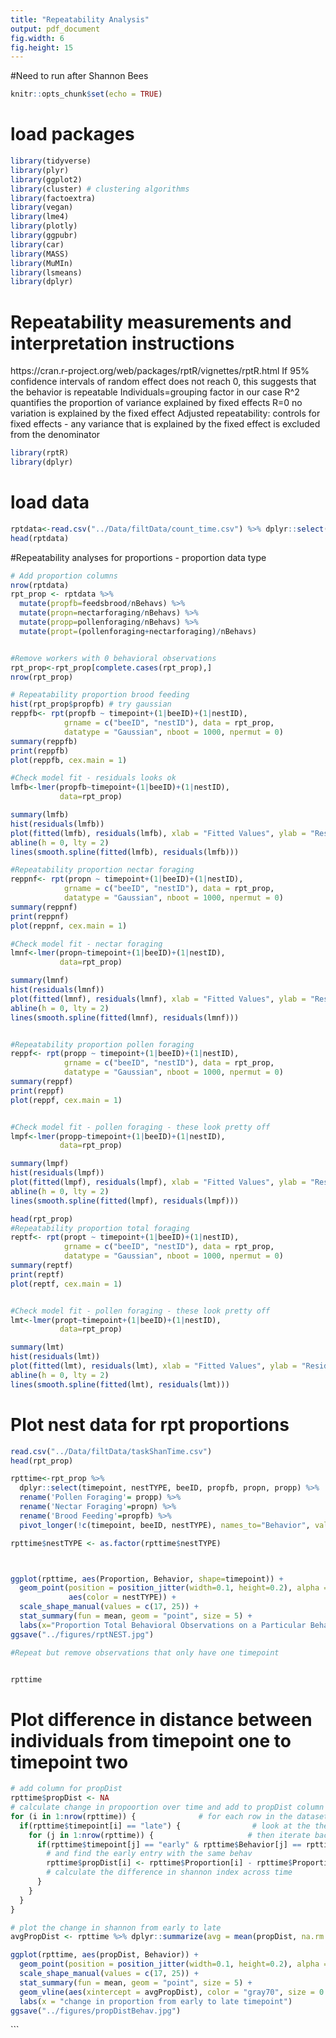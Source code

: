 ```yaml
---
title: "Repeatability Analysis"
output: pdf_document
fig.width: 6
fig.height: 15
---
```

#Need to run after Shannon Bees 
```r
knitr::opts_chunk$set(echo = TRUE)
```

# load packages
```r
library(tidyverse)
library(plyr)
library(ggplot2)
library(cluster) # clustering algorithms
library(factoextra)
library(vegan) 
library(lme4)
library(plotly)
library(ggpubr)
library(car)
library(MASS)
library(MuMIn)
library(lsmeans)
library(dplyr)
```

# Repeatability measurements and interpretation instructions 
https://cran.r-project.org/web/packages/rptR/vignettes/rptR.html
If 95% confidence intervals of random effect does not reach 0, this suggests that the behavior is repeatable 
Individuals=grouping factor in our case 
R^2 quantifies the proportion of variance explained by fixed effects 
R=0 no variation is explained by the fixed effect 
Adjusted repeatability: controls for fixed effects - any variance that is explained by the fixed effect is excluded from the denominator 

```r
library(rptR)
library(dplyr)
```


# load data
```r
rptdata<-read.csv("../Data/filtData/count_time.csv") %>% dplyr::select(nestID, nestTYPE, beeID, caste, timepoint, nectarforaging, feedsbrood, pollenforaging, nBehavs, specBehav)
head(rptdata)
```

#Repeatability analyses for proportions - proportion data type
```r
# Add proportion columns 
nrow(rptdata)
rpt_prop <- rptdata %>% 
  mutate(propfb=feedsbrood/nBehavs) %>% 
  mutate(propn=nectarforaging/nBehavs) %>% 
  mutate(propp=pollenforaging/nBehavs) %>% 
  mutate(propt=(pollenforaging+nectarforaging)/nBehavs) 


#Remove workers with 0 behavioral observations 
rpt_prop<-rpt_prop[complete.cases(rpt_prop),]
nrow(rpt_prop)
```


```r
# Repeatability proportion brood feeding 
hist(rpt_prop$propfb) # try gaussian
reppfb<- rpt(propfb ~ timepoint+(1|beeID)+(1|nestID),
            grname = c("beeID", "nestID"), data = rpt_prop, 
            datatype = "Gaussian", nboot = 1000, npermut = 0)
summary(reppfb)
print(reppfb)
plot(reppfb, cex.main = 1)

#Check model fit - residuals looks ok 
lmfb<-lmer(propfb~timepoint+(1|beeID)+(1|nestID),  
           data=rpt_prop)

summary(lmfb)
hist(residuals(lmfb))
plot(fitted(lmfb), residuals(lmfb), xlab = "Fitted Values", ylab = "Residuals")
abline(h = 0, lty = 2)
lines(smooth.spline(fitted(lmfb), residuals(lmfb)))

#Repeatability proportion nectar foraging
reppnf<- rpt(propn ~ timepoint+(1|beeID)+(1|nestID),
            grname = c("beeID", "nestID"), data = rpt_prop, 
            datatype = "Gaussian", nboot = 1000, npermut = 0)
summary(reppnf)
print(reppnf)
plot(reppnf, cex.main = 1)

#Check model fit - nectar foraging
lmnf<-lmer(propn~timepoint+(1|beeID)+(1|nestID),  
           data=rpt_prop)

summary(lmnf)
hist(residuals(lmnf))
plot(fitted(lmnf), residuals(lmnf), xlab = "Fitted Values", ylab = "Residuals")
abline(h = 0, lty = 2)
lines(smooth.spline(fitted(lmnf), residuals(lmnf)))


#Repeatability proportion pollen foraging 
reppf<- rpt(propp ~ timepoint+(1|beeID)+(1|nestID),
            grname = c("beeID", "nestID"), data = rpt_prop, 
            datatype = "Gaussian", nboot = 1000, npermut = 0)
summary(reppf)
print(reppf)
plot(reppf, cex.main = 1)


#Check model fit - pollen foraging - these look pretty off 
lmpf<-lmer(propp~timepoint+(1|beeID)+(1|nestID),  
           data=rpt_prop)

summary(lmpf)
hist(residuals(lmpf))
plot(fitted(lmpf), residuals(lmpf), xlab = "Fitted Values", ylab = "Residuals")
abline(h = 0, lty = 2)
lines(smooth.spline(fitted(lmpf), residuals(lmpf)))

head(rpt_prop)
#Repeatability proportion total foraging 
reptf<- rpt(propt ~ timepoint+(1|beeID)+(1|nestID),
            grname = c("beeID", "nestID"), data = rpt_prop, 
            datatype = "Gaussian", nboot = 1000, npermut = 0)
summary(reptf)
print(reptf)
plot(reptf, cex.main = 1)


#Check model fit - pollen foraging - these look pretty off 
lmt<-lmer(propt~timepoint+(1|beeID)+(1|nestID),  
           data=rpt_prop)

summary(lmt)
hist(residuals(lmt))
plot(fitted(lmt), residuals(lmt), xlab = "Fitted Values", ylab = "Residuals")
abline(h = 0, lty = 2)
lines(smooth.spline(fitted(lmt), residuals(lmt)))

```


# Plot nest data for rpt proportions
```r
read.csv("../Data/filtData/taskShanTime.csv")
head(rpt_prop)

rpttime<-rpt_prop %>% 
  dplyr::select(timepoint, nestTYPE, beeID, propfb, propn, propp) %>% 
  rename('Pollen Foraging'= propp) %>% 
  rename('Nectar Foraging'=propn) %>% 
  rename('Brood Feeding'=propfb) %>%
  pivot_longer(!c(timepoint, beeID, nestTYPE), names_to="Behavior", values_to="Proportion")  

rpttime$nestTYPE <- as.factor(rpttime$nestTYPE)



ggplot(rpttime, aes(Proportion, Behavior, shape=timepoint)) +
  geom_point(position = position_jitter(width=0.1, height=0.2), alpha = 0.8, 
             aes(color = nestTYPE)) +
  scale_shape_manual(values = c(17, 25)) +
  stat_summary(fun = mean, geom = "point", size = 5) + 
  labs(x="Proportion Total Behavioral Observations on a Particular Behavior")
ggsave("../figures/rptNEST.jpg")

#Repeat but remove observations that only have one timepoint 


rpttime 

```


# Plot difference in distance between individuals from timepoint one to timepoint two 
```r
# add column for propDist
rpttime$propDist <- NA
# calculate change in propoortion over time and add to propDist column
for (i in 1:nrow(rpttime)) {              # for each row in the dataset
  if(rpttime$timepoint[i] == "late") {                # look at the the late bees only
    for (j in 1:nrow(rpttime)) {                     # then iterate back through the dataset
      if(rpttime$timepoint[j] == "early" & rpttime$Behavior[j] == rpttime$Behavior[i]) {   
        # and find the early entry with the same behav
        rpttime$propDist[i] <- rpttime$Proportion[i] - rpttime$Proportion[j] 
        # calculate the difference in shannon index across time
      }
    }
  }
}

# plot the change in shannon from early to late
avgPropDist <- rpttime %>% dplyr::summarize(avg = mean(propDist, na.rm = T)) %>% dplyr::pull(avg)

ggplot(rpttime, aes(propDist, Behavior)) +
  geom_point(position = position_jitter(width=0.1, height=0.2), alpha = 0.8, aes(color = nestTYPE)) +
  scale_shape_manual(values = c(17, 25)) +
  stat_summary(fun = mean, geom = "point", size = 5) +
  geom_vline(aes(xintercept = avgPropDist), color = "gray70", size = 0.6) +
  labs(x = "change in proportion from early to late timepoint")
ggsave("../figures/propDistBehav.jpg")
```

```













































